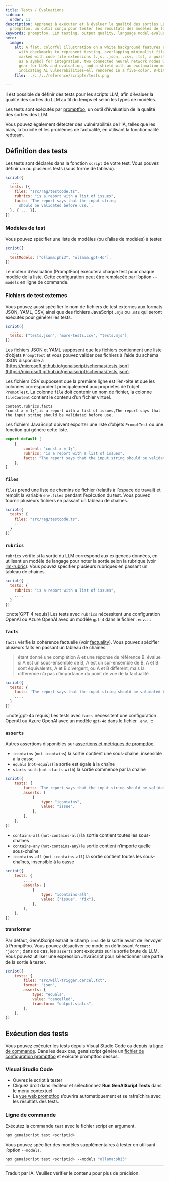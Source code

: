 ```yaml
---
title: Tests / Évaluations
sidebar:
  order: 11
description: Apprenez à exécuter et à évaluer la qualité des sorties LLM avec
  promptfoo, un outil conçu pour tester les résultats des modèles de langage.
keywords: promptfoo, LLM testing, output quality, language model evaluation, script tests
hero:
  image:
    alt: A flat, colorful illustration on a white background features a clipboard
      with checkmarks to represent testing, overlapping minimalist file icons
      marked with code file extensions (.js, .json, .csv, .ts), a puzzle piece
      as a symbol for integration, two connected neural network nodes with a
      gear for LLMs and evaluation, and a shield with an exclamation mark
      indicating AI vulnerabilities—all rendered in a five-color, 8-bit style.
    file: ../../../reference/scripts/tests.png

---
```


Il est possible de définir des tests pour les scripts LLM, afin d’évaluer la qualité des sorties du LLM au fil du temps et selon les types de modèles.

Les tests sont exécutés par [promptfoo](https://promptfoo.dev/), un outil d’évaluation de la qualité des sorties des LLM.

Vous pouvez également détecter des vulnérabilités de l’IA, telles que les biais, la toxicité et les problèmes de factualité, en utilisant la fonctionnalité [redteam](../../../reference/reference/scripts/redteam/).

## Définition des tests

Les tests sont déclarés dans la fonction `script` de votre test.
Vous pouvez définir un ou plusieurs tests (sous forme de tableau).

```js title="proofreader.genai.js" wrap "tests"
script({
  ...,
  tests: [{
    files: "src/rag/testcode.ts",
    rubrics: "is a report with a list of issues",
    facts: `The report says that the input string
      should be validated before use.`,
  }, { ... }],
})
```

### Modèles de test

Vous pouvez spécifier une liste de modèles (ou d’alias de modèles) à tester.

```js title="proofreader.genai.js" wrap "tests"
script({
  ...,
  testModels: ["ollama:phi3", "ollama:gpt-4o"],
})
```

Le moteur d’évaluation (PromptFoo) exécutera chaque test pour chaque modèle de la liste.
Cette configuration peut être remplacée par l’option `--models` en ligne de commande.

### Fichiers de test externes

Vous pouvez aussi spécifier le nom de fichiers de test externes aux formats JSON, YAML, CSV, ainsi que des fichiers JavaScript `.mjs` ou `.mts` qui seront exécutés pour générer les tests.

```js title="proofreader.genai.js" wrap "tests"
script({
  ...,
  tests: ["tests.json", "more-tests.csv", "tests.mjs"],
})
```

Les fichiers JSON et YAML supposent que les fichiers contiennent une liste d’objets `PromptTest` et vous pouvez valider ces fichiers à l’aide du schéma JSON disponible à [https://microsoft.github.io/genaiscript/schemas/tests.json](https://microsoft.github.io/genaiscript/schemas/tests.json).

Les fichiers CSV supposent que la première ligne est l’en-tête et que les colonnes correspondent principalement aux propriétés de l’objet `PromptTest`.
La colonne `file` doit contenir un nom de fichier, la colonne `fileContent` contient le contenu d’un fichier virtuel.

```csv title="tests.csv"
content,rubrics,facts
"const x = 1;",is a report with a list of issues,The report says that the input string should be validated before use.
```

Les fichiers JavaScript doivent exporter une liste d’objets `PromptTest` ou une fonction qui génère cette liste.

```js title="tests.mjs"
export default [
    {
        content: "const x = 1;",
        rubrics: "is a report with a list of issues",
        facts: "The report says that the input string should be validated before use.",
    },
]
```

### `files`

`files` prend une liste de chemins de fichier (relatifs à l’espace de travail) et remplit la variable `env.files` pendant l’exécution du test. Vous pouvez fournir plusieurs fichiers en passant un tableau de chaînes.

```js title="proofreader.genai.js" wrap "files"
script({
  tests: {
    files: "src/rag/testcode.ts",
    ...
  }
})
```

### `rubrics`

`rubrics` vérifie si la sortie du LLM correspond aux exigences données,
en utilisant un modèle de langage pour noter la sortie selon la rubrique (voir [llm-rubric](https://promptfoo.dev/docs/configuration/expected-outputs/model-graded/#examples-output-based)).
Vous pouvez spécifier plusieurs rubriques en passant un tableau de chaînes.

```js title="proofreader.genai.js" wrap "rubrics"
script({
  tests: {
    rubrics: "is a report with a list of issues",
    ...,
  }
})
```

:::note[GPT-4 requis]
Les tests avec `rubrics` nécessitent une configuration OpenAI ou Azure OpenAI avec un modèle `gpt-4` dans le fichier `.env`.
:::

### `facts`

`facts` vérifie la cohérence factuelle (voir [factuality](https://promptfoo.dev/docs/guides/factuality-eval/)).
Vous pouvez spécifier plusieurs faits en passant un tableau de chaînes.

> étant donné une complétion A et une réponse de référence B, évalue si
> A est un sous-ensemble de B, A est un sur-ensemble de B, A et B sont équivalents,
> A et B divergent, ou A et B diffèrent,
> mais la différence n’a pas d’importance du point de vue de la factualité.

```js title="proofreader.genai.js" wrap "facts"
script({
  tests: {
    facts: `The report says that the input string should be validated before use.`,
    ...,
  }
})
```

:::note[gpt-4o requis]
Les tests avec `facts` nécessitent une configuration OpenAI ou Azure OpenAI avec un modèle `gpt-4o` dans le fichier `.env`.
:::

### `asserts`

Autres assertions disponibles sur
[assertions et métriques de promptfoo](https://promptfoo.dev/docs/configuration/expected-outputs/).

* `icontains` (`not-icontains`) la sortie contient une sous-chaîne, insensible à la casse
* `equals` (`not-equals`) la sortie est égale à la chaîne
* `starts-with` (`not-starts-with`) la sortie commence par la chaîne

```js title="proofreader.genai.js" wrap "asserts"
script({
    tests: {
        facts: `The report says that the input string should be validated before use.`,
        asserts: [
            {
                type: "icontains",
                value: "issue",
            },
        ],
    },
})
```

* `contains-all` (`not-contains-all`) la sortie contient toutes les sous-chaînes
* `contains-any` (`not-contains-any`) la sortie contient n’importe quelle sous-chaîne
* `icontains-all` (`not-icontains-all`) la sortie contient toutes les sous-chaînes, insensible à la casse

```js title="proofreader.genai.js" wrap "asserts"
script({
    tests: {
        ...,
        asserts: [
            {
                type: "icontains-all",
                value: ["issue", "fix"],
            },
        ],
    },
})
```

#### transformer

Par défaut, GenAIScript extrait le champ `text` de la sortie avant de l’envoyer à PromptFoo.
Vous pouvez désactiver ce mode en définissant `format: "json"` ; dans ce cas, les `asserts` sont exécutés sur la sortie brute du LLM.
Vous pouvez utiliser une expression JavaScript pour sélectionner une partie de la sortie à tester.

```js title="proofreader.genai.js" wrap "transform"
script({
    tests: {
        files: "src/will-trigger.cancel.txt",
        format: "json",
        asserts: {
            type: "equals",
            value: "cancelled",
            transform: "output.status",
        },
    },
})
```

## Exécution des tests

Vous pouvez exécuter les tests depuis Visual Studio Code ou depuis la [ligne de commande](../../../reference/reference/cli/).
Dans les deux cas, genaiscript génère un [fichier de configuration promptfoo](https://promptfoo.dev/docs/configuration/guide)
et exécute promptfoo dessus.

### Visual Studio Code

* Ouvrez le script à tester
* Cliquez droit dans l’éditeur et sélectionnez **Run GenAIScript Tests** dans le menu contextuel
* La [vue web promptfoo](https://promptfoo.dev/docs/usage/web-ui/) s’ouvrira automatiquement
  et se rafraîchira avec les résultats des tests.

### Ligne de commande

Exécutez la commande `test` avec le fichier script en argument.

```sh "test"
npx genaiscript test <scriptid>
```

Vous pouvez spécifier des modèles supplémentaires à tester en utilisant l’option `--models`.

```sh '--models "ollama:phi3"'
npx genaiscript test <scriptid> --models "ollama:phi3"
```

<hr />

Traduit par IA. Veuillez vérifier le contenu pour plus de précision.
